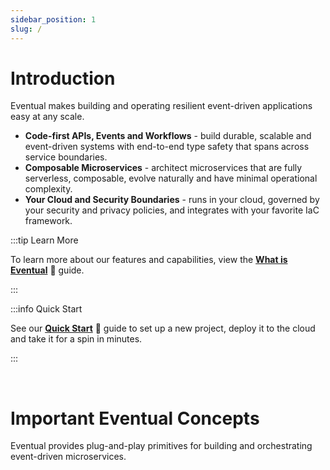 ```yaml
---
sidebar_position: 1
slug: /
---
```


# Introduction

Eventual makes building and operating resilient event-driven applications easy at any scale.

- **Code-first APIs, Events and Workflows** - build durable, scalable and event-driven systems with end-to-end type safety that spans across service boundaries.
- **Composable Microservices** - architect microservices that are fully serverless, composable, evolve naturally and have minimal operational complexity.
- **Your Cloud and Security Boundaries** - runs in your cloud, governed by your security and privacy policies, and integrates with your favorite IaC framework.

:::tip Learn More

To learn more about our features and capabilities, view the **[What is Eventual](./learn/1-what-is-eventual.md)** 📖 guide.

:::

:::info Quick Start

See our **[Quick Start](./getting-started.mdx)** 🚀 guide to set up a new project, deploy it to the cloud and take it for a spin in minutes.

:::

<br />

# Important Eventual Concepts

Eventual provides plug-and-play primitives for building and orchestrating event-driven microservices.


<div className="row">
  <Card
    name="✅ Service"
    url="reference/service"
    description="A collection of composable APIs, Events, Workflows, and Activities for orchestrating a business domain."
  />
  <Card
    name="⚙️ Workflow"
    url="reference/orchestration/workflow"
    description="Orchestrate business logic with asynchronous, durable long-running processes."
  />
  <Card
    name="🌐 Commands"
    url="reference/api/command"
    description="Create and expose your own RESTful APIs with a managed API Gateway."
  />
  <Card
    name="📣 Event"
    url="reference/messaging/event"
    description="Publish and subscribe Events to and from your Service. Process events internally or route them to other Services."
  />

  <Card
    name="🔌 Activity"
    url="reference/orchestration/activity"
    description="Functions that encapsulate a single unit of work in a workflow to integrate with cloud resources and other APIs."
  />
  <Card
    name="🚥 Signal"
    url="reference/orchestration/signal"
    description="A message sent to a running workflow execution to control its behavior."
  />
</div>

